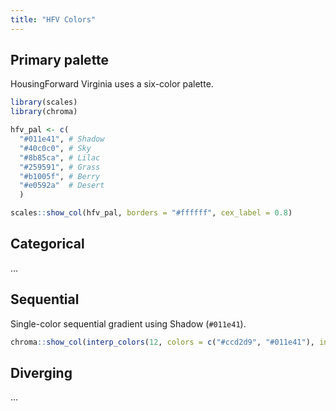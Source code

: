 ```yaml
---
title: "HFV Colors"
---
```


## Primary palette

HousingForward Virginia uses a six-color palette.

```r

library(scales)
library(chroma)

hfv_pal <- c(
  "#011e41", # Shadow
  "#40c0c0", # Sky
  "#8b85ca", # Lilac
  "#259591", # Grass
  "#b1005f", # Berry
  "#e0592a"  # Desert
  )

scales::show_col(hfv_pal, borders = "#ffffff", cex_label = 0.8)

```

## Categorical

...

## Sequential

Single-color sequential gradient using Shadow (`#011e41`).

```r

chroma::show_col(interp_colors(12, colors = c("#ccd2d9", "#011e41"), interp = "bezier"))

```

## Diverging

...
